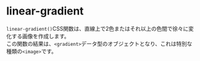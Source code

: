 # linear-gradient
`linear-gradient()`CSS関数は、直線上で2色またはそれ以上の色間で徐々に変化する画像を作成します。  
この関数の結果は、`<gradient>`データ型のオブジェクトとなり、これは特別な種類の`<image>`です。
